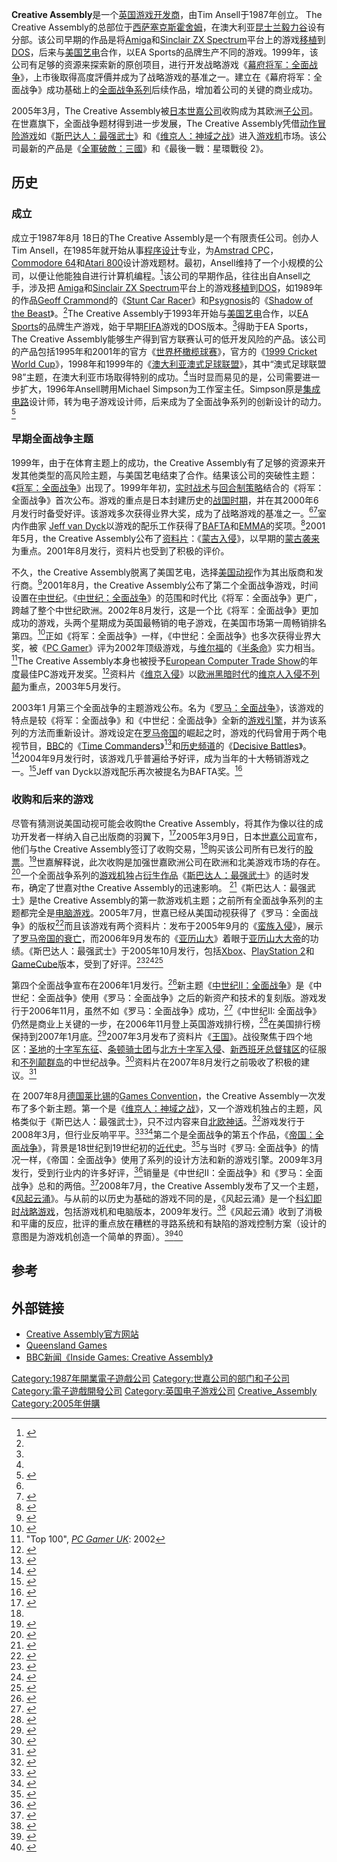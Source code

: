 {{noteTA|G1=Games}}
{{Infobox Company
| name = Creative Assembly Ltd.
| logo = Creative Assembly logo.png
| company_type = [[子公司|子公司]]
| foundation = 1987年8月18日<ref name="CA Profile">{{cite web |url=http://www.creative-assembly.co.uk/info.html |title=CA Profile |publisher=The Creative Assembly |accessdate=2008-11-02 |archiveurl=https://web.archive.org/web/20080802005248/http://www.creative-assembly.co.uk/info.html |archivedate=2008-08-02 |deadurl=yes }}</ref>
| location = [[英国|英国]][[西萨塞克斯|西萨塞克斯]][[霍舍姆|霍舍姆]]
| key_people = Tim Ansell <small>(创始人)</small><br />Michael Simpson<br />[[Jeff_van_Dyck|Jeff van Dyck]]
| industry = [[电子游戏产业|电子游戏产业]]
| products = [[全面战争系列|全面战争系列]]
| num_employees = 800人<ref>{{cite web |url=https://www.creative-assembly.com/home |title=Studio |website=Creative Assembly |access-date=2021-04-24 |archive-date=2021-05-17 |archive-url=https://web.archive.org/web/20210517043127/https://www.creative-assembly.com/home }}</ref>
| num_employees_year = 2020
| parent = [[世嘉|世嘉]]（2005年至今）
| subsid = Creative Assembly Sofia
| homepage = {{URL|https://www.creative-assembly.com/}}
}}

'''Creative Assembly'''是一个[[英国|英国]][[游戏开发者|游戏开发商]]，由Tim Ansell于1987年创立。 The Creative Assembly的总部位于[[西萨塞克斯|西萨塞克斯]][[霍舍姆|霍舍姆]]，在澳大利亚[[昆士兰|昆士兰]][[毅力谷|毅力谷]]设有分部。该公司早期的作品是将[[Amiga|Amiga]]和[[Sinclair_ZX_Spectrum|Sinclair ZX Spectrum]]平台上的游戏[[游戏移植|移植]]到[[DOS|DOS]]，后来与[[美国艺电|美国艺电]]合作，以EA Sports的品牌生产不同的游戏。1999年，该公司有足够的资源来探索新的原创项目，进行开发战略游戏《[[幕府将军：全面战争|幕府将军：全面战争]]》，上市後取得高度評價并成为了战略游戏的基准之一。建立在《幕府将军：全面战争》成功基础上的[[全面战争系列|全面战争系列]]后续作品，增加着公司的关键的商业成功。

2005年3月，The Creative Assembly被[[日本|日本]][[世嘉公司|世嘉公司]]收购成为其欧洲[[子公司|子公司]]。在世嘉旗下，全面战争题材得到进一步发展，The Creative Assembly凭借[[动作冒险游戏|动作冒险游戏]]如《[[斯巴达人：最强武士|斯巴达人：最强武士]]》和《[[维京人：神域之战|维京人：神域之战]]》进入[[电子游戏机|游戏机]]市场。该公司最新的产品是《[[全軍破敵：三國|全軍破敵：三國]]》和《最後一戰：星環戰役 2》。

== 历史 ==

=== 成立 ===
成立于1987年8月 18日的The Creative Assembly是一个有限责任公司。创办人Tim Ansell，在1985年就开始从事[[程序设计|程序设计]]专业，为[[Amstrad_CPC|Amstrad CPC]]，[[Commodore_64|Commodore 64]]和[[Atari_800|Atari 800]]设计游戏题材。最初，Ansell维持了一个小规模的公司，以便让他能独自进行计算机编程。<ref>{{cite web|url=http://www.giantbomb.com/tim-ansell/72-13180/|title=Tim Ansell|publisher=[[Giant_Bomb|Giant Bomb]]|accessdate=2008-11-05|archive-date=2009-03-05|archive-url=https://web.archive.org/web/20090305225125/http://www.giantbomb.com/tim-ansell/72-13180/|dead-url=no}}</ref>该公司的早期作品，往往出自Ansell之手，涉及把 [[Amiga|Amiga]]和[[Sinclair_ZX_Spectrum|Sinclair ZX Spectrum]]平台上的游戏[[游戏移植|移植]]到[[DOS|DOS]]，如1989年的作品[[Geoff_Crammond|Geoff Crammond]]的《[[Stunt_Car_Racer|Stunt Car Racer]]》和[[Psygnosis|Psygnosis]]的《[[Shadow_of_the_Beast|Shadow of the Beast]]》。<ref name="CA history"/>The Creative Assembly于1993年开始与[[美国艺电|美国艺电]]合作，以[[EA_Sports|EA Sports]]的品牌生产游戏，始于早期[[FIFA系列|FIFA]]游戏的DOS版本。<ref name="CA history"/>得助于EA Sports，The Creative Assembly能够生产得到官方联赛认可的低开发风险的产品。该公司的产品包括1995年和2001年的官方《[[世界杯橄榄球赛|世界杯橄榄球赛]]》，官方的《[[1999_Cricket_World_Cup|1999 Cricket World Cup]]》，1998年和1999年的《[[澳大利亚澳式足球联盟|澳大利亚澳式足球联盟]]》，其中“澳式足球联盟98”主题，在澳大利亚市场取得特别的成功。<ref name="CA history"/>当时显而易见的是，公司需要进一步扩大，1996年Ansell聘用Michael Simpson为工作室主任。Simpson原是[[集成电路|集成电路]]设计师，转为电子游戏设计师，后来成为了全面战争系列的创新设计的动力。<ref>{{cite web|url=http://www.giantbomb.com/michael-m-simpson/72-27217/|title=Michael M. Simpson|publisher=[[Giant_Bomb|Giant Bomb]]|accessdate=2008-11-05|archive-date=2009-03-05|archive-url=https://web.archive.org/web/20090305225059/http://www.giantbomb.com/michael-m-simpson/72-27217/|dead-url=no}}</ref>

=== 早期全面战争主题 ===

1999年，由于在体育主题上的成功，the Creative Assembly有了足够的资源来开发其他类型的高风险主题，与美国艺电结束了合作。结果该公司的突破性主题：《[[将军：全面战争|将军：全面战争]]》出现了。1999年年初，[[实时战术|实时战术]]与[[回合制策略游戏|回合制策略]]结合的《将军：全面战争》首次公布。游戏的重点是日本封建历史的[[战国_(日本)|战国时期]]，并在其2000年6月发行时备受好评。该游戏多次获得业界大奖，成为了战略游戏的基准之一。<ref name="awards"/><ref>{{cite web|url=http://www.metacritic.com/games/platforms/pc/shoguntotalwar|title=''Shogun: Total War'' (PC: 2000)|publisher=[[Metacritic|Metacritic]]|accessdate=2008-11-04|archive-date=2008-09-23|archive-url=https://web.archive.org/web/20080923081103/http://www.metacritic.com/games/platforms/pc/shoguntotalwar|dead-url=no}}</ref>室内作曲家 [[Jeff_van_Dyck|Jeff van Dyck]]以游戏的配乐工作获得了[[英国电影和电视艺术学院|BAFTA]]和[[EMMA|EMMA]]的奖项。<ref name="awards">{{Cite web|url=http://rometotalwar.com/?page_id=11|title=Awards|publisher=The Creative Assembly|accessdate=2008-11-03|archive-date=2009-12-24|archive-url=https://web.archive.org/web/20091224234445/http://rometotalwar.com/?page_id=11|dead-url=no}}</ref>2001年5月，the Creative Assembly公布了[[资料片|资料片]]：《[[将军：全面战争：蒙古入侵|蒙古入侵]]》，以早期的[[元日战争|蒙古袭来]]为重点。2001年8月发行，资料片也受到了积极的评价。

不久，the Creative Assembly脱离了美国艺电，选择[[美国动视|美国动视]]作为其出版商和发行商。<ref name="CA history">{{cite web |url=http://www.creative-assembly.co.uk/history.html |title=History |publisher=The Creative Assembly |accessdate=2008-11-03 |deadurl=yes |archiveurl=https://web.archive.org/web/20080618222021/http://www.creative-assembly.co.uk/history.html |archivedate=2008-06-18 }}</ref>2001年8月，the Creative Assembly公布了第二个全面战争游戏，时间设置在[[中世纪|中世纪]]。《[[中世纪：全面战争|中世纪：全面战争]]》的范围和时代比《将军：全面战争》更广，跨越了整个中世纪欧洲。2002年8月发行，这是一个比《将军：全面战争》更加成功的游戏，头两个星期成为英国最畅销的电子游戏，在美国市场第一周畅销排名第四。<ref>{{cite web |url=http://uk.games.ign.com/articles/370/370995p1.html |title=''Medieval: Total War'' Tops PC Sales Through Charts |publisher=[[IGN|IGN]] |date=2002-09-13 |accessdate=2008-11-03 |deadurl=yes |archiveurl=https://web.archive.org/web/20090306213854/http://uk.games.ign.com/articles/370/370995p1.html |archivedate=2009-03-06 }}</ref>正如《将军：全面战争》一样，《中世纪：全面战争》也多次获得业界大奖，被《[[PC_Gamer|PC Gamer]]》评为2002年顶级游戏，与[[维尔福|维尔福]]的《[[半条命_(游戏)|半条命]]》实力相当。<ref>"Top 100", ''[[PC_Gamer_UK|PC Gamer UK]]'': 2002</ref>The Creative Assembly本身也被授予[[European_Computer_Trade_Show|European Computer Trade Show]]的年度最佳PC游戏开发奖。<ref>{{cite web|url=http://www.gamershell.com/news_3701.html|title=ECTS: Awards Winners Announced|publisher=Gamer's Hell|date=2002-08-30|accessdate=2008-11-03|archive-url=https://www.webcitation.org/650TbiZGl?url=http://www.gamershell.com/news_3701.html|archive-date=2012-01-27|dead-url=yes}}</ref>资料片《[[中世纪：全面战争之维京入侵|维京入侵]]》以[[欧洲黑暗时代|欧洲黑暗时代]]的[[维京时代|维京人入侵不列颠]]为重点，2003年5月发行。

2003年1 月第三个全面战争的主题游戏公布。名为《[[罗马：全面战争|罗马：全面战争]]》，该游戏的特点是较《将军：全面战争》和《中世纪：全面战争》全新的[[游戏引擎|游戏引擎]]，并为该系列的方法而重新设计。游戏设定在[[罗马帝国|罗马帝国]]的崛起之时，游戏的代码曾用于两个电视节目，[[BBC_Television|BBC]]的《[[Time_Commanders|Time Commanders]]》<ref>{{cite web|url=http://news.bbc.co.uk/1/hi/technology/7045018.stm|title=Machinima waits to go mainstream|first=Peter|last=Price|date=2007-10-16|publisher=[[BBC|BBC]]|accessdate=2008-11-03|archive-date=2007-10-21|archive-url=https://web.archive.org/web/20071021024215/http://news.bbc.co.uk/1/hi/technology/7045018.stm|dead-url=no}}</ref>和[[历史频道|历史频道]]的《[[Decisive_Battles|Decisive Battles]]》。<ref>{{cite web|url=http://uk.pc.ign.com/articles/532/532411p1.html|title=History Channel's Decisive Battles|publisher=[[IGN|IGN]]|date=2004-07-21|first=Steve|last=Butts|accessdate=2008-11-03|archive-date=2009-03-06|archive-url=https://web.archive.org/web/20090306213919/http://uk.pc.ign.com/articles/532/532411p1.html|dead-url=no}}</ref>2004年9月发行时，该游戏几乎普遍给予好评，成为当年的十大畅销游戏之一。<ref>{{cite web |url=http://uk.gamespot.com/pc/strategy/rometotalwar/news.html?sid=6116992&mode=all |title=NPD full-year PC tally nets hat trick for Activision |publisher=[[GameSpot|GameSpot]] |date=2005-01-24 |accessdate=2008-11-03 |deadurl=yes |archiveurl=https://web.archive.org/web/20090306185423/http://uk.gamespot.com/pc/strategy/rometotalwar/news.html?sid=6116992&mode=all |archivedate=2009-03-06 }}</ref>Jeff van Dyck以游戏配乐再次被提名为BAFTA奖。<ref name="JVD official">{{cite web|url=http://jeffvandyck.com/|title=Jeff van Dyck|accessdate=2008-11-03|archive-date=2008-10-14|archive-url=https://web.archive.org/web/20081014063145/http://www.jeffvandyck.com/|dead-url=no}}</ref>

=== 收购和后来的游戏 ===

尽管有猜测说美国动视可能会收购the Creative Assembly，将其作为像以往的成功开发者一样纳入自己出版商的羽翼下，<ref name="acquisition">{{cite web |url=http://uk.gamespot.com/pc/strategy/rometotalwar/news.html?sid=6120096&mode=all |title=Sega conquers The Creative Assembly |publisher=[[GameSpot|GameSpot]] |first=Tor |last=Thorsen |date=2005-03-09 |accessdate=2008-11-04 |deadurl=yes |archiveurl=https://web.archive.org/web/20090306183949/http://uk.gamespot.com/pc/strategy/rometotalwar/news.html?sid=6120096&mode=all |archivedate=2009-03-06 }}</ref>2005年3月9日，日本[[世嘉公司|世嘉公司]]宣布，他们与the Creative Assembly签订了收购交易，<ref name="acquisition"/>购买该公司所有已发行的[[股票|股票]]。<ref name="acquistion IGN">{{cite web|url=http://uk.pc.ign.com/articles/594/594612p1.html|title=GDC 2005: SEGA Gets Creative|publisher=[[IGN|IGN]]|first=Jeremy|last=Dunham|date=2005-03-08|accessdate=2008-11-04|archive-date=2009-03-06|archive-url=https://web.archive.org/web/20090306213924/http://uk.pc.ign.com/articles/594/594612p1.html|dead-url=no}}</ref>世嘉解释说，此次收购是加强世嘉欧洲公司在欧洲和北美游戏市场的存在。<ref>{{cite web|url=http://uk.pc.ign.com/articles/594/594649p1.html|title=SEGA Buys The Creative Assembly|publisher=[[IGN|IGN]]|first=David|last=Adams|date=2005-03-09|accessdate=2008-11-04|archive-date=2009-03-06|archive-url=https://web.archive.org/web/20090306213929/http://uk.pc.ign.com/articles/594/594649p1.html|dead-url=no}}</ref>一个全面战争系列的[[电子游戏机|游戏机]]独占[[衍生作品|衍生作品]]《[[斯巴达人：最强武士|斯巴达人：最强武士]]》的适时发布，确定了世嘉对the Creative Assembly的迅速影响。 <ref>{{cite web|url=http://uk.gamespot.com/ps2/action/spartantotalwarrior/news.html?page=1&sid=6120019|title=Sega announces ''Spartan: Total Warrior''|first=Justin|last=Calvert|publisher=[[GameSpot|GameSpot]]|date=2005-03-09|accessdate=2008-11-04|deadurl=yes|archiveurl=https://web.archive.org/web/20090306181822/http://uk.gamespot.com/ps2/action/spartantotalwarrior/news.html?page=1&sid=6120019|archivedate=2009-03-06}}</ref>《斯巴达人：最强武士》是the Creative Assembly的第一款游戏机主题；之前所有全面战争系列的主题都完全是[[电脑游戏|电脑游戏]]。2005年7月，世嘉已经从美国动视获得了《罗马：全面战争》的版权<ref>{{cite web |url=http://uk.gamespot.com/pc/strategy/rometotalwar/news.html?sid=6128505&mode=all |title=Sega Secures Publishing Rights to Rome: Total War Expansion |publisher=[[GameSpot|GameSpot]] |date=2005-07-01 |accessdate=2008-11-04 |deadurl=yes |archiveurl=https://web.archive.org/web/20090306180741/http://uk.gamespot.com/pc/strategy/rometotalwar/news.html?sid=6128505&mode=all |archivedate=2009-03-06 }}</ref>而且该游戏有两个资料片：发布于2005年9月的《[[罗马：全面战争之蛮族入侵|蛮族入侵]]》，展示了[[罗马帝国的衰亡|罗马帝国的衰亡]]，而2006年9月发布的《[[罗马：全面战争之亚历山大|亚历山大]]》着眼于[[亚历山大大帝|亚历山大大帝]]的功绩。《斯巴达人：最强武士》于2005年10月发行，包括[[Xbox|Xbox]]、[[PlayStation_2|PlayStation 2]]和[[Nintendo_GameCube|GameCube]]版本，受到了好评。<ref>{{cite web |url=http://www.metacritic.com/games/platforms/xbx/spartantotalwarrior |title=''Spartan: Total Warrior'' (Xbox: 2005) |publisher=[[Metacritic|Metacritic]] |accessdate=2008-11-04 |deadurl=yes |archiveurl=https://web.archive.org/web/20081015050505/http://www.metacritic.com/games/platforms/xbx/spartantotalwarrior |archivedate=2008-10-15 }}</ref><ref>{{cite web|url=http://www.metacritic.com/games/platforms/ps2/spartantotalwarrior|title=''Spartan: Total Warrior'' (PS2: 2005)|publisher=[[Metacritic|Metacritic]]|accessdate=2008-11-04|archive-date=2008-09-28|archive-url=https://web.archive.org/web/20080928153041/http://www.metacritic.com/games/platforms/ps2/spartantotalwarrior|dead-url=no}}</ref><ref>{{cite web |url=http://www.metacritic.com/games/platforms/cube/spartantotalwarrior |title=''Spartan: Total Warrior'' (Cube: 2005) |publisher=[[Metacritic|Metacritic]] |accessdate=2008-11-04 |deadurl=yes |archiveurl=https://web.archive.org/web/20080923092401/http://www.metacritic.com/games/platforms/cube/spartantotalwarrior |archivedate=2008-09-23 }}</ref>

第四个全面战争宣布在2006年1月发行。<ref>{{cite web|url=http://uk.pc.ign.com/articles/682/682409p1.html|title=''Total War'' Goes Medieval Again|publisher=[[IGN|IGN]]|first=Wade|last=Steel|date=2006-01-20|accessdate=2008-11-04|archive-date=2009-03-08|archive-url=https://web.archive.org/web/20090308003524/http://uk.pc.ign.com/articles/682/682409p1.html|dead-url=no}}</ref>新主题《[[中世纪II：全面战争|中世纪II：全面战争]]》是《中世纪：全面战争》使用《罗马：全面战争》之后的新资产和技术的复刻版。游戏发行于2006年11月，虽然不如《罗马：全面战争》成功，<ref>{{cite web|url=http://www.metacritic.com/games/platforms/pc/medieval2totalwar|title=''Medieval II: Total War'' (PC: 2006)|publisher=[[Metacritic|Metacritic]]|accessdate=2008-11-04|archive-date=2008-10-22|archive-url=https://web.archive.org/web/20081022161930/http://www.metacritic.com/games/platforms/pc/medieval2totalwar|dead-url=no}}</ref>《中世纪II: 全面战争》仍然是商业上关键的一步，在2006年11月登上英国游戏排行榜，<ref>{{cite web |url=http://uk.gamespot.com/pc/strategy/medieval2totalwar/news.html?sid=6161632&mode=all |title=UK game charts: November 5-11 |publisher=[[GameSpot|GameSpot]] |first=Emma |last=Boyes |date=2006-11-15 |accessdate=2008-11-04 |deadurl=yes |archiveurl=https://web.archive.org/web/20090306172412/http://uk.gamespot.com/pc/strategy/medieval2totalwar/news.html?sid=6161632&mode=all |archivedate=2009-03-06 }}</ref>在美国排行榜保持到2007年1月底。<ref>{{cite web |url=http://uk.gamespot.com/pc/strategy/medieval2totalwar/news.html?sid=6165564&mode=all |title=PC game charts: January 21-27 |publisher=[[GameSpot|GameSpot]] |first=Brendan |last=Sinclair |date=2007-02-08 |accessdate=2008-11-04 |deadurl=yes |archiveurl=https://web.archive.org/web/20090306181807/http://uk.gamespot.com/pc/strategy/medieval2totalwar/news.html?sid=6165564&mode=all |archivedate=2009-03-06 }}</ref>2007年3月发布了资料片《[[中世纪II：全面战争之王国|王国]]》。战役聚焦于四个地区：[[圣地|圣地]]的[[十字军东征|十字军东征]]、[[条顿骑士团|条顿骑士团]]与[[北方十字军入侵|北方十字军入侵]]、[[新西班牙总督辖区|新西班牙总督辖区]]的征服和[[不列颠群岛|不列颠群岛]]的中世纪战争。<ref>{{cite web|url=http://uk.gamespot.com/pc/strategy/medievaliitotalwarkingdoms/news.html?sid=6168368&mode=all|title=''Medieval II: Total War'' overruns ''Kingdoms''|publisher=[[GameSpot|GameSpot]]|date=2007-03-31|accessdate=2008-11-04|deadurl=yes|archiveurl=https://web.archive.org/web/20090306173326/http://uk.gamespot.com/pc/strategy/medievaliitotalwarkingdoms/news.html?sid=6168368&mode=all|archivedate=2009-03-06}}</ref>资料片在2007年8月发行之前吸收了积极的建议。<ref>{{cite web|url=http://www.metacritic.com/games/platforms/pc/medieval2totalwarkingdoms?q=Medieval%20II|title=''Medieval II: Total War Kingdoms'' (PC: 2007)|publisher=[[Metacritic|Metacritic]]|accessdate=2008-11-04|archive-date=2009-03-06|archive-url=https://web.archive.org/web/20090306021730/http://www.metacritic.com/games/platforms/pc/medieval2totalwarkingdoms?q=Medieval%20II|dead-url=no}}</ref>

在 2007年8月[[德国|德国]][[莱比锡|莱比锡]]的[[Games_Convention|Games Convention]]，the Creative Assembly一次发布了多个新主题。第一个是《[[维京人：神域之战|维京人：神域之战]]》，又一个游戏机独占的主题，风格类似于《斯巴达人：最强武士》，只不过内容来自[[北欧神话|北欧神话]]。<ref>{{cite web |url=http://uk.gamespot.com/ps3/action/vikingbattleforasgard/news.html?page=1&sid=6177050 |title=Viking officially pillaging PS3, 360 |publisher=[[GameSpot|GameSpot]] |first=Tor |last=Thorsen |date=2007-08-21 |accessdate=2008-11-04 |deadurl=yes |archiveurl=https://web.archive.org/web/20090306173336/http://uk.gamespot.com/ps3/action/vikingbattleforasgard/news.html?page=1&sid=6177050 |archivedate=2009-03-06 }}</ref>游戏发行于2008年3月，但行业反响平平。<ref>{{cite web|url=http://www.metacritic.com/games/platforms/ps3/vikingbattleforasgard|title=''Viking: Battle for Asgard'' (PS3: 2008)|publisher=[[Metacritic|Metacritic]]|accessdate=2008-11-04|archive-date=2008-10-22|archive-url=https://web.archive.org/web/20081022152333/http://www.metacritic.com/games/platforms/ps3/vikingbattleforasgard|dead-url=no}}</ref><ref>{{cite web|url=http://www.metacritic.com/games/platforms/xbox360/vikingbattleforasgard|title=''Viking: Battle for Asgard'' (Xbox 360: 2008)|publisher=[[Metacritic|Metacritic]]|accessdate=2008-11-04|archive-date=2008-10-22|archive-url=https://web.archive.org/web/20081022163351/http://www.metacritic.com/games/platforms/xbox360/vikingbattleforasgard|dead-url=no}}</ref>第二个是全面战争的第五个作品，《[[帝国：全面战争|帝国：全面战争]]》，背景是18世纪到19世纪初的[[近代史|近代史]]。<ref>{{cite web |url=http://uk.gamespot.com/pc/strategy/empiretotalwar/news.html?sid=6177198&mode=all |title=Sega waging new ''Total War'' |publisher=[[GameSpot|GameSpot]] |first=Tom |last=Magrino |date=2007-08-21 |accessdate=2008-11-04 |deadurl=yes |archiveurl=https://web.archive.org/web/20081219221807/http://uk.gamespot.com/pc/strategy/empiretotalwar/news.html?sid=6177198&mode=all |archivedate=2008-12-19 }}</ref>与当时《罗马: 全面战争》的情况一样，《帝国：全面战争》使用了系列的设计方法和新的游戏引擎。2009年3月发行，受到行业内的许多好评，<ref>{{cite web |url=http://www.metacritic.com/games/platforms/pc/empiretotalwar |title=''Empire: Total War'' (PC:2009) |publisher=[[Metacritic|Metacritic]] |accessdate=2009-04-08 |archive-date=2013-06-26 |archive-url=https://www.webcitation.org/6Hff3OPCN?url=http://www.metacritic.com/game/pc/empire-total-war |dead-url=no }}</ref>销量是《中世纪II：全面战争》和《罗马：全面战争》总和的两倍。<ref>{{cite web |url=http://ve3d.ign.com/articles/news/45324/Empire-Total-War-Breaks-U-K-Sales-Records |title=''Empire: Total War'' Breaks U.K. Sales Records |publisher=[[Gamasutra|Gamasutra]] |date=2009-03-10 |first=Andrew |last=Burnes |accessdate=2009-03-19 |deadurl=yes |archiveurl=https://web.archive.org/web/20090408084331/http://ve3d.ign.com/articles/news/45324/Empire-Total-War-Breaks-U-K-Sales-Records |archivedate=2009-04-08 }}</ref>2008年7月，the Creative Assembly发布了又一个主题，《[[风起云涌|风起云涌]]》。与从前的以历史为基础的游戏不同的是，《风起云涌》是一个[[科幻小说|科幻]][[即时战略游戏|即时战略游戏]]，包括游戏机和电脑版本，2009年发行。<ref>{{cite web |url=http://uk.gamespot.com/ps3/strategy/stormrise/news.html?sid=6193595&om_act=convert&om_clk=newsfeatures&tag=newsfeatures;title;2 |title=Creative Assembly building console RTS |publisher=[[GameSpot|GameSpot]] |first=Tom |last=Magrino |date=2008-07-10 |accessdate=2008-11-04 |deadurl=yes |archiveurl=https://web.archive.org/web/20090306172419/http://uk.gamespot.com/ps3/strategy/stormrise/news.html?sid=6193595&om_act=convert&om_clk=newsfeatures&tag=newsfeatures%3Btitle%3B2 |archivedate=2009-03-06 }}</ref>《风起云涌》收到了消极和平庸的反应，批评的重点放在糟糕的寻路系统和有缺陷的游戏控制方案（设计的意图是为游戏机创造一个简单的界面）。<ref>{{cite web|url=http://www.metacritic.com/games/platforms/ps3/stormrise|title=''Stormrise'' (PS3: 2009)|publisher=[[Metacritic|Metacritic]]|accessdate=2009-04-19|archive-date=2009-03-24|archive-url=https://web.archive.org/web/20090324065923/http://www.metacritic.com/games/platforms/ps3/stormrise|dead-url=no}}</ref><ref>{{cite web|url=http://www.metacritic.com/games/platforms/xbox360/stormrise|title=''Stormrise'' (Xbox 360: 2009)|publisher=[[Metacritic|Metacritic]]|accessdate=2009-04-19|archive-date=2009-03-27|archive-url=https://web.archive.org/web/20090327112404/http://www.metacritic.com/games/platforms/xbox360/stormrise|dead-url=no}}</ref>

== 参考 ==
{{reflist|30em}}

== 外部链接 ==
* [http://www.creative-assembly.co.uk/ Creative Assembly官方网站]{{Wayback|url=http://www.creative-assembly.co.uk/ |date=20100123220303 }}
* [https://web.archive.org/web/20161007140732/http://queenslandgames.com/ Queensland Games]
* [http://news.bbc.co.uk/1/hi/technology/7932414.stm BBC新闻《Inside Games: Creative Assembly》]{{Wayback|url=http://news.bbc.co.uk/1/hi/technology/7932414.stm |date=20090318004015 }}

{{Creative Assembly}}
{{世嘉飒美控股}}
{{Portal bar|英國|企業|電子遊戲|世嘉}}

{{DEFAULTSORT:Creative Assembly}}
[[Category:1987年開業電子遊戲公司|Category:1987年開業電子遊戲公司]]
[[Category:世嘉公司的部门和子公司|Category:世嘉公司的部门和子公司]]
[[Category:電子遊戲開發公司|Category:電子遊戲開發公司]]
[[Category:英国电子游戏公司|Category:英国电子游戏公司]]
[[Category:Creative_Assembly|]]
[[Category:2005年併購|Category:2005年併購]]